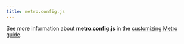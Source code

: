 ```yaml
---
title: metro.config.js
---
```


See more information about **metro.config.js** in the [customizing Metro guide](/guides/customizing-metro/).
